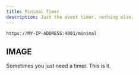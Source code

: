 ```yaml
---
title: Minimal Timer
description: Just the event timer, nothing else.
---
```



```bash title="Minimal Timer"
https://MY-IP-ADDRESS:4001/minimal           
```

## IMAGE

Sometimes you just need a timer. This is it.
